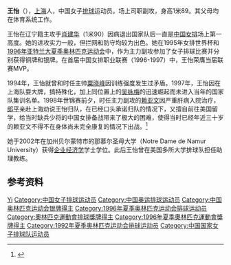 {{Otheruses|王怡}}
{{Infobox sportsperson
| name           = 王怡
|show-medals=yes
|medaltemplates={{MedalSport | 女子[[排球|排球]]}}
{{MedalCountry | {{CHN}} }}
{{MedalCompetition|[[奥林匹克运动会|奥林匹克运动会]]}}
{{MedalSilver| [[1996年夏季奥林匹克运动会|1996年 亚特兰大]] |[[1996年夏季奧林匹克運動會排球比賽|女子团体]]}}
}}

'''王怡'''（{{bd|1973年|5月25日||}}），[[上海|上海]]人，中国女子[[排球|排球]]运动员。场上司职副攻，身高1米89。其父母均在体育系统工作。

王怡在辽宁籍主攻手[[肖建华|肖建华]]（1米90）因病退出国家队后一直是[[中国女排|中国女排]]场上第一高度。她的进攻实力一般，但拦网和防守均较为出色。她在1995年女排世界杯和[[1996年亚特兰大夏季奥林匹克运动会|1996年亚特兰大夏季奥林匹克运动会]]中，作为主力副攻参加了女子排球比赛并分别获得铜牌和银牌。在首届中国女排职业联赛（1996-1997）中，王怡荣膺当届联赛MVP。

1994年，王怡就曾和时任主帅[[粟晓峰|粟晓峰]]因训练强度发生过矛盾。1997年，王怡因在上海队耍大牌，搞特殊化，加上同位置上的[[吴咏梅|吴咏梅]]的迅速崛起而未进入当年的国家队集训名单。1998年世锦赛前夕，时任主力副攻的[[赖亚文|赖亚文]]因严重肝病入院治疗，[[郎平|郎平]]亲赴上海劝说王怡归队，在已经口头承诺归队的情况下，又擅自前往美国留学，给当时缺兵少将的中国女排备战带来了极大的困难，使得当时已经年近三十岁的赖亚文不得不在身体尚未完全康复的情况下出战。<ref name=sref>{{cite web|title=Olympics|url=http://www.sports-reference.com/olympics/athletes/wu/wu-yongmei-1.html|publisher=sports-reference|accessdate=23 May 2012|archive-url=https://web.archive.org/web/20110827015746/http://www.sports-reference.com/olympics/athletes/wu/wu-yongmei-1.html|archive-date=2011-08-27|dead-url=yes}}</ref>

她于2002年在加州贝尔蒙特市的那慕尔圣母大学（Notre Dame de Namur University）获得[[企业经济学|企业经济学]]学士学位。此后王怡曾在美国多所大学排球队担任助理教练。

== 参考资料 ==
{{Reflist}}

{{1992年夏季奥运会中国女子排球队}}
{{1996年夏季奧運會中國女子排球隊}}

{{Authority control}}
{{DEFAULTSORT:Wang Yi}}
[[Category:王姓|Yi]]
[[Category:中国女子排球运动员|Category:中国女子排球运动员]]
[[Category:中国奥运排球运动员|Category:中国奥运排球运动员]]
[[Category:中国奥林匹克运动会银牌得主|Category:中国奥林匹克运动会银牌得主]]
[[Category:1996年夏季奥林匹克运动会排球运动员|Category:1996年夏季奥林匹克运动会排球运动员]]
[[Category:奧林匹克運動會排球獎牌得主|Category:奧林匹克運動會排球獎牌得主]]
[[Category:1996年夏季奧林匹克運動會獎牌得主|Category:1996年夏季奧林匹克運動會獎牌得主]]
[[Category:1992年夏季奥林匹克运动会排球运动员|Category:1992年夏季奥林匹克运动会排球运动员]]
[[Category:中国国家女子排球队运动员|Category:中国国家女子排球队运动员]]